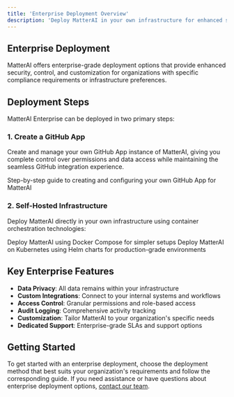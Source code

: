 ```yaml
---
title: 'Enterprise Deployment Overview'
description: 'Deploy MatterAI in your own infrastructure for enhanced security and control'
---
```


## Enterprise Deployment

MatterAI offers enterprise-grade deployment options that provide enhanced security, control, and customization for organizations with specific compliance requirements or infrastructure preferences.

## Deployment Steps

MatterAI Enterprise can be deployed in two primary steps:

### 1. Create a GitHub App

Create and manage your own GitHub App instance of MatterAI, giving you complete control over permissions and data access while maintaining the seamless GitHub integration experience.

<CardGroup cols={1}>
  <Card title="Create Your Own GitHub App" icon="github" href="/enterprise/create-your-own-github-app">
    Step-by-step guide to creating and configuring your own GitHub App for MatterAI
  </Card>
</CardGroup>

### 2. Self-Hosted Infrastructure

Deploy MatterAI directly in your own infrastructure using container orchestration technologies:

<CardGroup cols={2}>
  <Card title="Docker Compose Deployment" icon="docker" href="/enterprise/self-hosted-docker-compose">
    Deploy MatterAI using Docker Compose for simpler setups
  </Card>
  <Card title="Kubernetes Deployment" icon="helm" href="/enterprise/self-hosted-helm-chart">
    Deploy MatterAI on Kubernetes using Helm charts for production-grade environments
  </Card>
</CardGroup>

## Key Enterprise Features

- **Data Privacy**: All data remains within your infrastructure
- **Custom Integrations**: Connect to your internal systems and workflows
- **Access Control**: Granular permissions and role-based access
- **Audit Logging**: Comprehensive activity tracking
- **Customization**: Tailor MatterAI to your organization's specific needs
- **Dedicated Support**: Enterprise-grade SLAs and support options

## Getting Started

To get started with an enterprise deployment, choose the deployment method that best suits your organization's requirements and follow the corresponding guide. If you need assistance or have questions about enterprise deployment options, [contact our team](https://matterai.so/contact).
